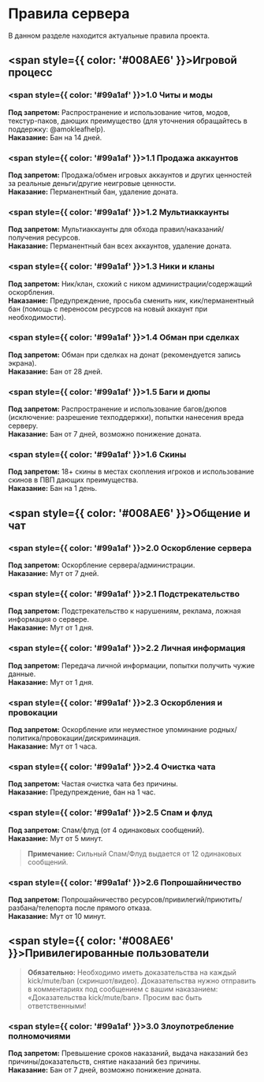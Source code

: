 # Правила сервера

В данном разделе находится актуальные правила проекта.

## <span style={{ color: '#008AE6' }}>Игровой процесс</span>

### <span style={{ color: '#99a1af' }}>1.0 Читы и моды</span>
**Под запретом:** Распространение и использование читов, модов, текстур-паков, дающих преимущество (для уточнения обращайтесь в поддержку: @amokleafhelp).  
**Наказание:** Бан на 14 дней.

### <span style={{ color: '#99a1af' }}>1.1 Продажа аккаунтов</span>
**Под запретом:** Продажа/обмен игровых аккаунтов и других ценностей за реальные деньги/другие неигровые ценности.  
**Наказание:** Перманентный бан, удаление доната.

### <span style={{ color: '#99a1af' }}>1.2 Мультиаккаунты</span>
**Под запретом:** Мультиаккаунты для обхода правил/наказаний/получения ресурсов.  
**Наказание:** Перманентный бан всех аккаунтов, удаление доната.

### <span style={{ color: '#99a1af' }}>1.3 Ники и кланы</span>
**Под запретом:** Ник/клан, схожий с ником администрации/содержащий оскорбления.  
**Наказание:** Предупреждение, просьба сменить ник, кик/перманентный бан (помощь с переносом ресурсов на новый аккаунт при необходимости).

### <span style={{ color: '#99a1af' }}>1.4 Обман при сделках</span>
**Под запретом:** Обман при сделках на донат (рекомендуется запись экрана).  
**Наказание:** Бан от 28 дней.

### <span style={{ color: '#99a1af' }}>1.5 Баги и дюпы</span>
**Под запретом:** Распространение и использование багов/дюпов (исключение: разрешение техподдержки), попытки нанесения вреда серверу.  
**Наказание:** Бан от 7 дней, возможно понижение доната.

### <span style={{ color: '#99a1af' }}>1.6 Скины</span>
**Под запретом:** 18+ скины в местах скопления игроков и использование скинов в ПВП дающих преимущества.  
**Наказание:** Бан на 1 день.

## <span style={{ color: '#008AE6' }}>Общение и чат</span>

### <span style={{ color: '#99a1af' }}>2.0 Оскорбление сервера</span>
**Под запретом:** Оскорбление сервера/администрации.  
**Наказание:** Мут от 7 дней.

### <span style={{ color: '#99a1af' }}>2.1 Подстрекательство</span>
**Под запретом:** Подстрекательство к нарушениям, реклама, ложная информация о сервере.  
**Наказание:** Мут от 1 дня.

### <span style={{ color: '#99a1af' }}>2.2 Личная информация</span>
**Под запретом:** Передача личной информации, попытки получить чужие данные.  
**Наказание:** Мут от 1 дня.

### <span style={{ color: '#99a1af' }}>2.3 Оскорбления и провокации</span>
**Под запретом:** Оскорбление или неуместное упоминание родных/политика/провокации/дискриминация.  
**Наказание:** Мут от 1 часа.

### <span style={{ color: '#99a1af' }}>2.4 Очистка чата</span>
**Под запретом:** Частая очистка чата без причины.  
**Наказание:** Предупреждение, бан на 1 час.

### <span style={{ color: '#99a1af' }}>2.5 Спам и флуд</span>
**Под запретом:** Спам/флуд (от 4 одинаковых сообщений).  
**Наказание:** Мут от 5 минут.

> **Примечание:** Сильный Спам/Флуд выдается от 12 одинаковых сообщений.

### <span style={{ color: '#99a1af' }}>2.6 Попрошайничество</span>
**Под запретом:** Попрошайничество ресурсов/привилегий/приютить/разбана/телепорта после прямого отказа.  
**Наказание:** Мут от 10 минут.

## <span style={{ color: '#008AE6' }}>Привилегированные пользователи</span>

> **Обязательно:** Необходимо иметь доказательства на каждый kick/mute/ban (скриншот/видео). Доказательства нужно отправить в комментариях под сообщением с вашим наказанием: «Доказательства kick/mute/ban». Просим вас быть ответственными!

### <span style={{ color: '#99a1af' }}>3.0 Злоупотребление полномочиями</span>
**Под запретом:** Превышение сроков наказаний, выдача наказаний без причины/доказательств, снятие наказаний без причины.  
**Наказание:** Бан от 7 дней, возможно понижение доната.

